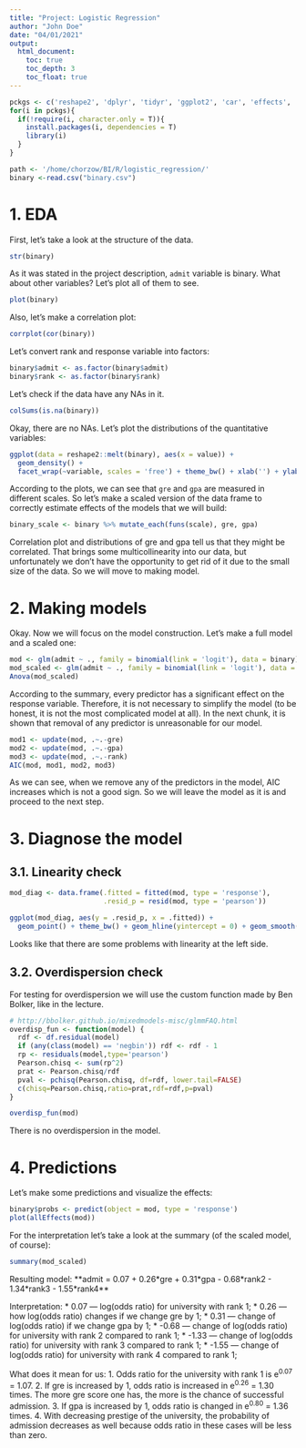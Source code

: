 ```yaml
---
title: "Project: Logistic Regression"
author: "John Doe"
date: "04/01/2021"
output: 
  html_document:
    toc: true
    toc_depth: 3
    toc_float: true
---
```


```r
pckgs <- c('reshape2', 'dplyr', 'tidyr', 'ggplot2', 'car', 'effects', 'corrplot')
for(i in pckgs){
  if(!require(i, character.only = T)){
    install.packages(i, dependencies = T)
    library(i)
  }
}
```


```r
path <- '/home/chorzow/BI/R/logistic_regression/'
binary <-read.csv("binary.csv")
```

# 1. EDA

First, let's take a look at the structure of the data.

```r
str(binary)
```

As it was stated in the project description, `admit` variable is binary. What about other variables? Let's plot all of them to see.

```r
plot(binary)
```

Also, let's make a correlation plot:

```r
corrplot(cor(binary))
```


Let's convert rank and response variable into factors:

```r
binary$admit <- as.factor(binary$admit)
binary$rank <- as.factor(binary$rank)
```

Let's check if the data have any NAs in it.

```r
colSums(is.na(binary))
```
Okay, there are no NAs. Let's plot the distributions of the quantitative variables:

```r
ggplot(data = reshape2::melt(binary), aes(x = value)) + 
  geom_density() + 
  facet_wrap(~variable, scales = 'free') + theme_bw() + xlab('') + ylab('') + ggtitle('Distributions visualization')
```
According to the plots, we can see that `gre` and `gpa` are measured in different scales. So let's make a scaled version of the data frame to correctly estimate effects of the models that we will build:

```r
binary_scale <- binary %>% mutate_each(funs(scale), gre, gpa)
```

Correlation plot and distributions of gre and gpa tell us that they might be correlated. That brings some multicollinearity into our data, but unfortunately we don't have the opportunity to get rid of it due to the small size of the data. So we will move to making model.


# 2. Making models

Okay. Now we will focus on the model construction. Let's make a full model and a scaled one:

```r
mod <- glm(admit ~ ., family = binomial(link = 'logit'), data = binary)
mod_scaled <- glm(admit ~ ., family = binomial(link = 'logit'), data = binary_scale)
Anova(mod_scaled)
```

According to the summary, every predictor has a significant effect on the response variable. Therefore, it is not necessary to simplify the model (to be honest, it is not the most complicated model at all). In the next chunk, it is shown that removal of any predictor is unreasonable for our model.

```r
mod1 <- update(mod, .~.-gre)
mod2 <- update(mod, .~.-gpa)
mod3 <- update(mod, .~.-rank)
AIC(mod, mod1, mod2, mod3)
```

As we can see, when we remove any of the predictors in the model, AIC increases which is not a good sign. So we will leave the model as it is and proceed to the next step.

# 3. Diagnose the model

## 3.1. Linearity check

```r
mod_diag <- data.frame(.fitted = fitted(mod, type = 'response'),
                       .resid_p = resid(mod, type = 'pearson'))

ggplot(mod_diag, aes(y = .resid_p, x = .fitted)) + 
  geom_point() + theme_bw() + geom_hline(yintercept = 0) + geom_smooth(method = 'loess')
```
Looks like that there are some problems with linearity at the left side.

## 3.2. Overdispersion check

For testing for overdispersion we will use the custom function made by Ben Bolker, like in the lecture.

```r
# http://bbolker.github.io/mixedmodels-misc/glmmFAQ.html
overdisp_fun <- function(model) {
  rdf <- df.residual(model)
  if (any(class(model) == 'negbin')) rdf <- rdf - 1
  rp <- residuals(model,type='pearson')
  Pearson.chisq <- sum(rp^2)
  prat <- Pearson.chisq/rdf
  pval <- pchisq(Pearson.chisq, df=rdf, lower.tail=FALSE)
  c(chisq=Pearson.chisq,ratio=prat,rdf=rdf,p=pval)
}

overdisp_fun(mod)
```
There is no overdispersion in the model.

# 4. Predictions

Let's make some predictions and visualize the effects:

```r
binary$probs <- predict(object = mod, type = 'response')
plot(allEffects(mod))
```
For the interpretation let's take a look at the summary (of the scaled model, of course):

```r
summary(mod_scaled)
```

Resulting model: **admit = 0.07 + 0.26\*gre + 0.31\*gpa - 0.68\*rank2 - 1.34\*rank3 - 1.55*rank4**

Interpretation: 
* 0.07 --- log(odds ratio) for university with rank 1;
* 0.26 --- how log(odds ratio) changes if we change gre by 1;
* 0.31 --- change of log(odds ratio) if we change gpa by 1;
* -0.68 --- change of log(odds ratio) for university with rank 2 compared to rank 1;
* -1.33 --- change of log(odds ratio) for university with rank 3 compared to rank 1;
* -1.55 --- change of log(odds ratio) for university with rank 4 compared to rank 1;

What does it mean for us:
1. Odds ratio for the university with rank 1 is e^0.07^ = 1.07. 
2. If gre is increased by 1, odds ratio is increased in e^0.26^ = 1.30 times. The more gre score one has, the more is the chance of successful admission.
3. If gpa is increased by 1, odds ratio is changed in e^0.80^ = 1.36 times.
4. With decreasing prestige of the university, the probability of admission decreases as well because odds ratio in these cases will be less than zero.